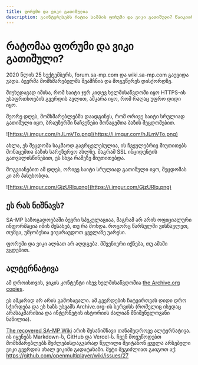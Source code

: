 ```yaml
---
title: ფორუმი და ვიკი გათიშულია
description: გაინტერესებს რატოა სამპის ფორუმი და ვიკი გათიშული? წაიკითხე ეს ინფორმაცია.
---
```


# რატომაა ფორუმი და ვიკი გათიშული?

2020 წლის 25 სექტემბერს, forum.sa-mp.com და wiki.sa-mp.com გაუვიდა ვადა. ბევრმა მომხმარებელმა შეამჩნია და მოგვწერეს დისქორდზე.

მიუხედავად იმისა, რომ საიტი ჯერ კიდევ ხელმისაწვდომი იყო HTTPS-ის უსაფრთხოების გვერდის ავლით, აშკარა იყო, რომ რაღაც უფრო დიდი იყო.

მეორე დღეს, მომხმარებლებმა დაადგინეს, რომ ორივე საიტი სრულიად გათიშული იყო, ბრაუზერში ნაჩვენები მონაცემთა ბაზის შეცდომებით.

![https://i.imgur.com/hJLmVTo.png](https://i.imgur.com/hJLmVTo.png)

ახლა, ეს შეცდომა საკმაოდ გავრცელებულია, ის ჩვეულებრივ მიუთითებს მონაცემთა ბაზის სარეზერვო ასლზე. მაგრამ SSL ინციდენტის გათვალისწინებით, ეს სხვა რამეზე მიუთითებდა.

მოგვიანებით ამ დღეს, ორივე საიტი სრულიად გათიშული იყო, შეცდომას კი არ პასუხობდა.

![https://i.imgur.com/GjzURlq.png](https://i.imgur.com/GjzURlq.png)

## ეს რას ნიშნავს?

SA-MP საზოგადოებაში ბევრი სპეკულაციაა, მაგრამ არ არის ოფიციალური ინფორმაცია იმის შესახებ, თუ რა მოხდა. როგორც წარსულში ვისწავლეთ, თუმცა, უმჯობესია ვივარაუდოთ ყველაზე უარესი.

ფორუმი და ვიკი ალბათ არ აღდგება. მშვენიერი იქნება, თუ ამაში ვცდებით.

## ალტერნატივა

ამ დროისთვის, ვიკის კონტენტი ისევ ხელმისაწვდომია [the Archive.org copies](http://web-old.archive.org/web/20200314132548/https://wiki.sa-mp.com/wiki/Main_Page).

ეს აშკარად არ არის გამოსავალი. ამ გვერდების ჩატვირთვას დიდი დრო სჭირდება და ეს ხაზს უსვამს Archive.org-ის სერვისს (რომელიც ისედაც არასაკმარისია და ინტერნეტის ისტორიის ძალიან მნიშვნელოვანი ნაწილია).

[The recovered SA-MP Wiki](/docs) არის შესანიშნავი თანამედროვე ალტერნატივა. ის იყენებს Markdown-ს, GitHub და Vercel-ს. ჩვენ მოვუწოდებთ მომხმარებლებს შეძლებისდაგვარად წვლილი შეიტანონ ყველა არსებული ვიკი გვერდის ახალ ვიკიში გადატანაში. მეტი შეგიძლიათ გაიგოთ აქ: https://github.com/openmultiplayer/wiki/issues/27
